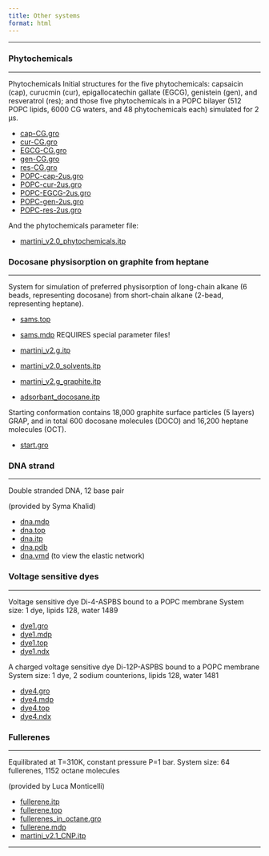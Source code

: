 ```yaml
---
title: Other systems
format: html
---
```

<hr>

### Phytochemicals
<hr>

Phytochemicals Initial structures for the five phytochemicals: capsaicin (cap), curucmin (cur), epigallocatechin gallate (EGCG), genistein (gen), and resveratrol (res); and those five phytochemicals in a POPC bilayer (512 POPC lipids, 6000 CG waters, and 48 phytochemicals each) simulated for 2 μs.

- [cap-CG.gro](https://martiniff-library.s3.ca-central-1.amazonaws.com/1_Downloads/example_applications/other_systems/cap-CG.gro)
- [cur-CG.gro](https://martiniff-library.s3.ca-central-1.amazonaws.com/1_Downloads/example_applications/other_systems/cur-CG.gro)
- [EGCG-CG.gro](https://martiniff-library.s3.ca-central-1.amazonaws.com/1_Downloads/example_applications/other_systems/EGCG-CG.gro)
- [gen-CG.gro](https://martiniff-library.s3.ca-central-1.amazonaws.com/1_Downloads/example_applications/other_systems/gen-CG.gro)
- [res-CG.gro](https://martiniff-library.s3.ca-central-1.amazonaws.com/1_Downloads/example_applications/other_systems/res-CG.gro)
- [POPC-cap-2us.gro](https://martiniff-library.s3.ca-central-1.amazonaws.com/1_Downloads/example_applications/other_systems/POPC-cap-2us.gro)
- [POPC-cur-2us.gro](https://martiniff-library.s3.ca-central-1.amazonaws.com/1_Downloads/example_applications/other_systems/POPC-cur-2us.gro)
- [POPC-EGCG-2us.gro](https://martiniff-library.s3.ca-central-1.amazonaws.com/1_Downloads/example_applications/other_systems/POPC-EGCG-2us.gro)
- [POPC-gen-2us.gro](https://martiniff-library.s3.ca-central-1.amazonaws.com/1_Downloads/example_applications/other_systems/POPC-gen-2us.gro)
- [POPC-res-2us.gro](https://martiniff-library.s3.ca-central-1.amazonaws.com/1_Downloads/example_applications/other_systems/POPC-res-2us.gro)

And the phytochemicals parameter file:

- [martini_v2.0_phytochemicals.itp](https://martiniff-library.s3.ca-central-1.amazonaws.com/1_Downloads/example_applications/other_systems/martini_v2.0_phytochemicals.itp)

### Docosane physisorption on graphite from heptane
<hr>

System for simulation of preferred physisorption of long-chain alkane (6 beads, representing docosane) from short-chain alkane (2-bead, representing heptane).

- [sams.top](https://martiniff-library.s3.ca-central-1.amazonaws.com/1_Downloads/example_applications/other_systems/sams.top)
- [sams.mdp](https://martiniff-library.s3.ca-central-1.amazonaws.com/1_Downloads/example_applications/other_systems/sams.mdp)
REQUIRES special parameter files!

- [martini_v2.g.itp](https://martiniff-library.s3.ca-central-1.amazonaws.com/1_Downloads/example_applications/other_systems/martini_v2.g.itp)
- [martini_v2.0_solvents.itp](https://martiniff-library.s3.ca-central-1.amazonaws.com/1_Downloads/example_applications/other_systems/martini_v2.0_solvents.itp)
- [martini_v2.g_graphite.itp](https://martiniff-library.s3.ca-central-1.amazonaws.com/1_Downloads/example_applications/other_systems/martini_v2.g_graphite.itp)
- [adsorbant_docosane.itp](https://martiniff-library.s3.ca-central-1.amazonaws.com/1_Downloads/example_applications/other_systems/adsorbant_docosane.itp)

Starting conformation contains 18,000 graphite surface particles (5 layers) GRAP, and in total 600 docosane molecules (DOCO) and 16,200 heptane molecules (OCT).

- [start.gro](https://martiniff-library.s3.ca-central-1.amazonaws.com/1_Downloads/example_applications/other_systems/start.gro)

### DNA strand
<hr>

Double stranded DNA, 12 base pair

(provided by Syma Khalid)

- [dna.mdp](https://martiniff-library.s3.ca-central-1.amazonaws.com/1_Downloads/example_applications/other_systems/dna.mdp)
- [dna.top](https://martiniff-library.s3.ca-central-1.amazonaws.com/1_Downloads/example_applications/other_systems/dna.top)
- [dna.itp](https://martiniff-library.s3.ca-central-1.amazonaws.com/1_Downloads/example_applications/other_systems/dna.itp)
- [dna.pdb](https://martiniff-library.s3.ca-central-1.amazonaws.com/1_Downloads/example_applications/other_systems/dna.pdb)
- [dna.vmd](https://martiniff-library.s3.ca-central-1.amazonaws.com/1_Downloads/example_applications/other_systems/dna.vmd) (to view the elastic network)

### Voltage sensitive dyes
<hr>

Voltage sensitive dye Di-4-ASPBS bound to a POPC membrane
System size: 1 dye, lipids 128, water 1489

- [dye1.gro](https://martiniff-library.s3.ca-central-1.amazonaws.com/1_Downloads/example_applications/other_systems/dye1.gro)
- [dye1.mdp](https://martiniff-library.s3.ca-central-1.amazonaws.com/1_Downloads/example_applications/other_systems/dye1.mdp)
- [dye1.top](https://martiniff-library.s3.ca-central-1.amazonaws.com/1_Downloads/example_applications/other_systems/dye1.top)
- [dye1.ndx](https://martiniff-library.s3.ca-central-1.amazonaws.com/1_Downloads/example_applications/other_systems/dye1.ndx)

A charged voltage sensitive dye Di-12P-ASPBS bound to a POPC membrane
System size: 1 dye, 2 sodium counterions, lipids 128, water 1481

- [dye4.gro](https://martiniff-library.s3.ca-central-1.amazonaws.com/1_Downloads/example_applications/other_systems/dye4.gro)
- [dye4.mdp](https://martiniff-library.s3.ca-central-1.amazonaws.com/1_Downloads/example_applications/other_systems/dye4.mdp)
- [dye4.top](https://martiniff-library.s3.ca-central-1.amazonaws.com/1_Downloads/example_applications/other_systems/dye4.top)
- [dye4.ndx](https://martiniff-library.s3.ca-central-1.amazonaws.com/1_Downloads/example_applications/other_systems/dye4.ndx)

### Fullerenes
<hr>

Equilibrated at T=310K, constant pressure P=1 bar.
System size: 64 fullerenes,  1152 octane molecules

(provided by Luca Monticelli)

- [fullerene.itp](https://martiniff-library.s3.ca-central-1.amazonaws.com/1_Downloads/example_applications/other_systems/fullerene.itp)
- [fullerene.top](https://martiniff-library.s3.ca-central-1.amazonaws.com/1_Downloads/example_applications/other_systems/fullerene.top)
- [fullerenes_in_octane.gro](https://martiniff-library.s3.ca-central-1.amazonaws.com/1_Downloads/example_applications/other_systems/fullerenes_in_octane.gro)
- [fullerene.mdp](https://martiniff-library.s3.ca-central-1.amazonaws.com/1_Downloads/example_applications/other_systems/fullerene.mdp)
- [martini_v2.1_CNP.itp](https://martiniff-library.s3.ca-central-1.amazonaws.com/1_Downloads/example_applications/other_systems/martini_v2.1_CNP.itp)

<hr>